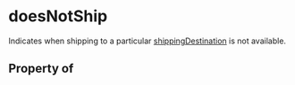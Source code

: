 # doesNotShip

Indicates when shipping to a particular <a class="localLink" href="/shippingDestination">shippingDestination</a> is not available.

## Property of



